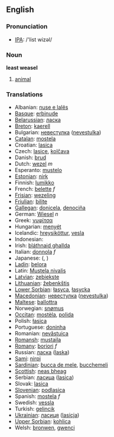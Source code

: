 ==English==

===Pronunciation===
*[[w:IPA|IPA]]: /'list wizəl/

===Noun===
'''least weasel'''

# [[animal]]

===Translations===

*Albanian: [[nuse e lalës]]
*[[Basque]]: [[erbinude]]
*[[Belarussian]]: [[ласка]]
*[[Breton]]: [[kaerell]]
*Bulgarian: [[невестулка]] ([[nevestulka]])
*[[Catalan]]: [[mostela]]
*Croatian: [[lasica]]
*Czech: [[lasice]], [[kolčava]]
*Danish: [[brud]]
*Dutch: [[wezel]] ''m''
*Esperanto: [[mustelo]]
*[[Estonian]]: [[nirk]]
*Finnish: [[lumikko]]
*French: [[belette]] ''f''
*[[Frisian]]: [[wezeling]]
*[[Friulian]]: [[bilite]]
*[[Gallegan]]: [[donicela]], [[denociña]]
*German: [[Wiesel]] ''n''
*Greek: [[νυφίτσα]] '' ''
*Hungarian: [[menyét]]
*Icelandic: [[hreysiköttur]], [[vesla]]
*Indonesian: [[]]
*Irish: [[bláthnaid ghallda]]
*Italian: [[donnola]] ''f''
*Japanese: [[]] ([[]], )
*[[Ladin]]: [[belora]]
*Latin: [[Mustela nivalis]] '' ''
*[[Latvian]]: [[zebiekste]]
*[[Lithuanian]]: [[žebenkštis]]
*[[Lower Sorbian]]: [[łasyca]], [[łasycka]]
*[[Macedonian]]: [[невестулка]] ([[nevestulka]])
*[[Maltese]]: [[ballottra]]
*Norwegian: [[snømus]]
*[[Occitan]]: [[mostèla]], [[polida]]
*Polish: [[łasica]] '' ''
*Portuguese: [[doninha]]
*Romanian: [[nevăstuica]]
*[[Romansh]]: [[mustaila]]
*[[Romany]]: [[boriori]] ''f''
*Russian: [[ласка]] ([[laska]]) '' ''
*[[Sami]]: [[nirpi]]
*[[Sardinian]]: [[bucca de mele]], [[bucchemeli]]
*[[Scottish]]: [[neas bheag]]
*Serbian: [[ласица]] ([[lasica]])
*Slovak: [[lasica]]
*[[Slovenian]]: [[podlasica]]
*Spanish: [[mostela]] ''f''
*Swedish: [[vessla]]
*Turkish: [[gelincik]]
*[[Ukrainian]]: [[ласиця]] ([[lasicja]])
*[[Upper Sorbian]]: [[kohlica]]
*Welsh: [[bronwen]], [[gwenci]]